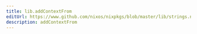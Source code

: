 ```yaml
---
title: lib.addContextFrom
editUrl: https://www.github.com/nixos/nixpkgs/blob/master/lib/strings.nix#L589C20
description: addContextFrom
---
```




<LinkCard
    title="Contribute Now!"
    description="API Documentation is done in our source code"
    href="https://www.github.com/nixos/nixpkgs/blob/master/lib/strings.nix#L589C20"
/>

